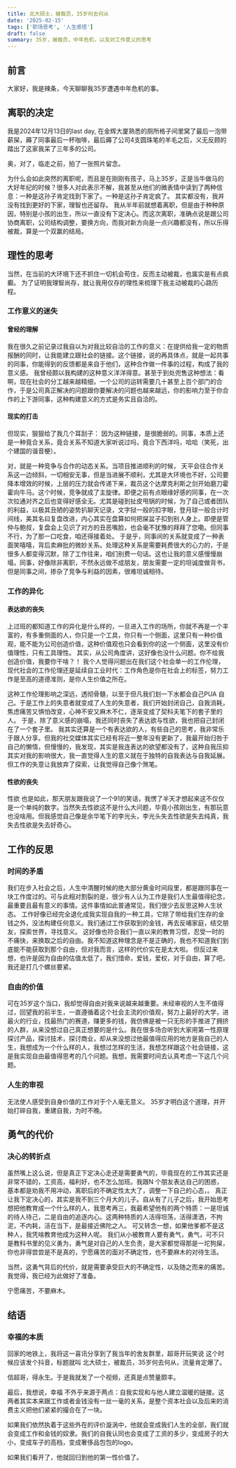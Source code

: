 ```yaml
---
title: 北大硕士，被裁员，35岁何去何从
date: '2025-02-15'
tags: ['职场思考', '人生感悟']
draft: false
summary: 35岁，被裁员，中年危机，以及对工作意义的思考
---
```


## 前言

大家好，我是辣条，今天聊聊我35岁遭遇中年危机的事。

## 离职的决定

我是2024年12月13日的last day, 在金辉大厦熟悉的厕所格子间里窝了最后一泡带薪屎，薅了同事最后一杯咖啡，最后薅了公司4支圆珠笔的羊毛之后，义无反顾的踏出了这家我呆了三年多的公司。

奥，对了，临走之前，拍了一张照片留念。

为什么会如此突然的离职呢，而且是在刚刚有孩子，马上35岁，正是当牛做马的大好年纪的时候？很多人对此表示不解，我甚至从他们的微表情中读到了两种信息：一种是这孙子肯定找到下家了。一种是这孙子肯定疯了。
其实都没有，我并没有找到更好的下家，理智也还留存。
我从半年前就想着离职，但是由于种种原因，特别是小孩的出生，所以一直没有下定决心。而这次离职，准确点说是跟公司协商离职，公司结构调整，要换方向，而我对新方向是一点兴趣都没有，所以乐得被裁，算是一个双赢的结局。


## 理性的思考

当然，在当前的大环境下还不抓住一切机会苟住，反而主动被裁，也属实是有点疯癫。
为了证明我理智尚存，就让我用仅存的理性来梳理下我主动被裁的心路历程。

### 工作意义的迷失

#### 曾经的理解
我在很久之前记录过我自以为对我比较自洽的工作的意义：在提供给我一定的物质报酬的同时，让我能建立跟社会的链接。这个链接，说的再具体点，就是一起共事的同事，你能得到的反馈都是来自于他们，这种合作做一件事的过程，构成了我的意义感。
我曾经颇以我构建的这种意义洋洋得意。甚至于到处兜售这种想法：看啊，现在社会的分工越来越精细，一个公司的运转需要几十甚至上百个部门的合作，于是公司真正解决的问题跟你要解决的问题也越来越远，你的影响力至于你合作的上下游同事，这种构建意义的方式是务实且自洽的。

#### 现实的打击
但现实，狠狠给了我几个耳刮子：
因为这种链接，是很脆弱的。同事，本质上还是一种竟合关系，竟合关系不知道大家听说过吗，竟合下西洋吗，哈哈（笑死，出个建国的谐音梗）。

对，就是一种竞争与合作的动态关系。当项目推进顺利的时候， 天平会往合作关系这一边倾斜，一切相安无事，但是当进展不顺利，尤其是大环境也不好，公司要降本增效的时候，上层的压力就会传递下来，裁员这个达摩克利斯之剑开始磨刀霍霍向牛马。这个时候，竞争就成了主旋律。即便之前有点眼缘好感的同事，在一次次拉通对齐之后也变得好感全无。尤其是碰到扯皮甩锅的时候，为了自己或者团队的利益，以极其丑陋的姿势扒聊天记录，文字狱一般的扣字眼，登月球一般合计时间线，美其名曰复盘改进，内心其实在盘算如何把屎盆子扣到别人身上。即便是管仲与鲍叔，复盘会上见识了对方的丑恶嘴脸，也会毫不犹豫的拜拜了您嘞。但同事不行，为了那一口吃食，咱还得接着处。
于是乎，同事间的关系就变成了一种表面笑嘻嘻，背后卖麻批的微妙关系。处理这种关系是需要耗费很大的心力的，于是很多人都变得沉默，除了工作往来，咱们别费一句话。这也让我的意义感慢慢崩塌，同事，好像除非离职，不然永远做不成朋友，朋友需要一定的坦诚度做背书，但是同事之间，掺杂了竞争与利益的因素，很难坦诚相待。

### 工作的异化

#### 表达欲的丧失
上过班的都知道工作的异化是什么样的，一旦进入工作的场所，你就不再是一个丰富的，有多重侧面的人，你只是一个工具，你只有一个侧面，这里只有一种价值观，能不能为公司创造价值，这种价值观也只会看到你的这一个侧面，这里没有价值理性，只有工具理性。
其实，从公司角度讲，这好像也没什么问题。你不给我创造价值，我要你干啥？！
我个人觉得问题出在我们这个社会单一的工作伦理，现代社会的工作伦理还是延续自工业时代：工作角色是你在社会上的标签，努力工作是至高的道德准则，是你人生价值之所在。

这种工作伦理影响之深远，透彻骨髓，以至于但凡我们划一下水都会自己PUA 自己。于是工作上的失意者就变成了人生的失意者，我们开始封闭自己，自我消耗，焦虑痛苦又惧怕改变，心神不安又麻木不仁，逐渐变成了契科夫笔下的套子里的人。
于是，除了意义感的崩塌，我还同时丧失了表达欲与性欲，我也把自己封闭在了一个套子里。
我其实还算是一个有表达欲的人，有些自己的思考，我非常乐于跟人分享。但我的社交媒体其实已经有将近一整年没有更新了，我最开始归咎于自己的懒惰，但慢慢的，我发现，其实是我连表达的欲望都没有了，这种自我压抑其实对我的影响很大，我一直觉得人生的意义就在于独特的自我表达与自我延展。但工作的失意让我放弃了探索，让我觉得自己像个煞笔。

#### 性欲的丧失
性欲 也是如此，那天朋友跟我说了一个91的笑话，我愣了半天才想起来这不仅仅是一个单纯的数字。当然失去性欲这不是什么大问题，毕竟小孩刚出生，有那玩意也没啥用。但我感觉自己像是余华笔下的李光头，李光头失去性欲是失去纯真，我失去性欲是失去好奇心。

## 工作的反思

### 时间的矛盾
我们在步入社会之后，人生中清醒时候的绝大部分黄金时间段里，都是跟同事在一块工作度过的。可与此相对割裂的是，很少有人认为工作是我们人生最值得纪念，最重要且最有意义的事情。这件事情如此普通常见，我们很少去反思这种人生状态。
工作好像已经完全退化成我实现自我的一种工具，它除了带给我们生存的金钱之外，没法构建任何意义。我们通过工作获取到的金钱，再去反哺家庭，结交朋友，探索世界，寻找意义。
这好像也符合我们一直以来的教育习惯，忍受一时的不痛快，来换取之后的自由。我不知道这种理念是不是正确的，我也不知道我们到底能不能获取到那个自由，但对我而言，这样的代价实在是太大啦。
但反过来想，也许是因为自由的估值太低了，我们惜命，爱钱，爱权，对于自由，算了吧，我还是打几个螺丝要紧。


### 自由的价值
可在35岁这个当口，我却觉得自由对我来说越来越重要。未经审视的人生不值得过，回望我的前半生，一直遵循着这个社会主流的价值观，努力上最好的大学，进最火的行业，找最热门的赛道，赚更多的钱，我仿佛是被一只无形的手推进了拥挤的人群，从来没想过自己真正想要的是什么。我在很多场合听到大家用第一性原理探讨产品，探讨技术，探讨商业，却从来没想过他最值得应用的地方是我自己的人生，我想成为一个什么样的人，我想过怎样的生活，我想怎样跟这个社会链接，这是我实现自由最值得思考的几个问题。我想，我需要时间去认真考虑一下这几个问题。

### 人生的审视

无法使人感受到自身价值的工作对于个人毫无意义。
35岁才明白这个道理，并开始打碎自我，重建自我，为时不晚。

## 勇气的代价

### 决心的转折点

虽然嘴上这么说，但是真正下定决心走还是需要勇气的，毕竟现在的工作其实还是非常不错的，工资高，福利好，也不怎么加班。我跟N 个朋友表达自己的困惑，基本都是劝我不用冲动，离职后的不确定性太大了，调整一下自己的心态，。
真正让我下定决心的，其实是我不到三个月大的儿子。自从有了儿子之后，我开始思考想把他教育成一个什么样的人，我思考再三，我最希望他有的两个特质：一是坦诚的待人待己，二是自由的追逐内心。这两种特质的人活得坦荡，活得潇洒，不拘泥，不内耗，活在当下，是最接近佛陀之人。
可又转念一想，如果他爹都不是这种人，我凭啥教育他成为这种人呢。
我们从小被教育人要有勇气，勇气，可不只是教科书里的见义勇为，勇气是对自己的人生负责，是大家都觉得那是一坨狗屎，你也非得尝尝是不是真的，宁愿痛苦的面对不确定性，也不要麻木的对待生活。

当然，这勇气背后的代价，就是需要承受巨大的不确定性，以及随之而来的痛苦。我觉得，我已经为此做好了准备。

宁愿痛苦，不要麻木。

## 结语

### 幸福的本质

回家的地铁上，我将这一喜讯分享到了我当年的舍友群里，超哥开玩笑说 这个时候应该发个抖音，标题就叫 北大硕士，被裁员，35岁何去何从，流量肯定爆了。

信超哥，得永生。于是我就发了一个视频，还真是点赞量颇丰。

最后，我想说，幸福 不外乎来源于两点：自我实现和与他人建立温暖的链接。这两者其实本来跟工作或者金钱没有一丝一毫的关系，是整个资本社会以及后来的消费主义把他们紧紧的撮合在了一块。

如果我们依然执着于这些外在的评价漩涡中，他就会变成我们人生的全部，我们就会变成工作和金钱的奴隶。我们的自我认同也会变成了工资的多少，变成房子的大小，变成车子的高档，变成奢侈品包包的logo。

如果我们看开了，他就回归到他的第一性价值了。




